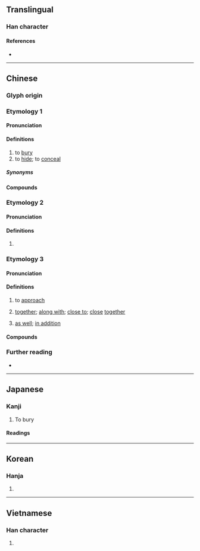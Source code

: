 {{character info}}
==Translingual==

===Han character===
{{stroke order|strokes=10}}
{{Han char|rn=32|rad=土|as=07|sn=10|four=46114|canj=GWG|ids=⿰土里}}

====References====
* {{Han ref|kx=0229.280|dkj=05116|dj=0465.180|hdz=10443.210|uh=57CB|ud=22475|bh=AE49|bd=44617}}

----

==Chinese==

===Glyph origin===
{{Han etym}}

===Etymology 1===
{{zh-forms}}

====Pronunciation====
{{zh-pron
|m=mái
|m-s=mai2
|c=maai4
|c-t=mai3
|g=mai4
|h=pfs=mài;gd=mai2
|j=mei1/mai1
|mb=mâi
|md=muài/mài
|md_note=muài - vernacular; mài - literary
|mn=bâi/twv:mâi/tâi
|mn_note=tâi - vernacular (also written as {{zh-l|坮}})
|mn-t=mai5/dai5
|mn-t_note=dai5 - vernacular (also written as {{zh-l|坮}})
|w=3ma
|x=mai2
|ma=y
|mc=y
|oc=y
|cat=v
}}

====Definitions====
{{zh-hanzi}}

# to [[bury]]
# to [[hide]]; to [[conceal]]

=====Synonyms=====
{{zh-dial}}

====Compounds====
{{zh-der|埋根|埋香骨|埋照|埋沒|埋杆豎柱|十面埋伏|埋藏|嵌埋法|不服燒埋|埋頭|不伏燒埋|埋冤|張綱埋輪|埋名|埋設|埋情|埋玉|埋釘子|埋香|埋輪|埋鍋造飯|土埋半截|埋憂|埋伏|埋首|埋骨|埋頭苦幹|埋銘|埋葬|埋天怨地|坑埋|埋殯|埋蠱|瘞埋|掩埋|活埋人|燒埋錢|掩骼埋胔|燒埋|狐埋狐搰|掩埋場|椎埋|瘞玉埋香|活埋|贓埋|隱姓埋名|霧鎖雲埋|隱跡埋名|衛生掩埋|變跡埋名|葬玉埋香|伏埋|假埋|埋伏圈|埋光|埋兒|埋劍|埋匿|埋堙|埋年|埋掩|埋暮|埋殮|埋汰|埋溜子|埋滅|埋瘞|埋祟|埋窆|埋縕|埋羹太守|埋翳|埋聲晦蹟|埋蛇|埋覆|埋車|埋輪破柱|埋頭顧影|埋魂|塵埋|屈埋|打埋伏|掩骼埋窆|收埋|斂埋|栽埋|椎埋屠狗|椎埋狗竊|椎埋穿掘|殯埋|毀埋|沈埋|淹埋|湮埋|燒埋銀|狐埋狐揚|生埋|築埋|繫馬埋輪|葬埋|藏埋|覆埋|郭巨埋兒|隱名埋姓|香埋}}

===Etymology 2===
{{zh-forms}}

====Pronunciation====
{{zh-pron
|m=mán
|m-s=mai2
|c=maai4
|c-t=mai3
|h=pfs=mài
|j=mai1
|mn=bâi
|mn-t=mai5
|w=3ma
|ma=y
|cat=
}}

====Definitions====
{{zh-hanzi}}

# {{zh-only|埋怨}}

===Etymology 3===
{{zh-forms}}

====Pronunciation====
{{zh-pron
|c=maai4
|c-t=moi3
|cat=v,part
}}

====Definitions====
{{zh-hanzi}}

# {{lb|zh|Cantonese}} to [[approach]]
#: {{zh-x|埋位{wai6-2}|to be seated|C}}
#: {{zh-x|埋站|(''of a bus'') to '''approach''' a bus stop; (''of a train'') to '''enter''' a train station|C}}
#: {{zh-x|快啲 埋 嚟 啦！|Hurry up and join us over here!|C}}
# {{lb|zh|Cantonese}} [[together]]; [[along with]]; [[close to]]; [[close]] [[together]]
#: {{zh-x|坐 埋 一齊|to sit together|C}}
#: {{zh-x|坐 埋 佢 度|to sit '''next to''' them|C}}
#: {{zh-x|企 埋 佢 身邊|to stand '''next to''' them|C}}
#: {{zh-x|唔 好 行 埋 嚟。|Don't approach me.|C}}
#: {{zh-x|將 甲 同 乙 擠 埋 一齊|to put A and B '''next to each other'''|C}}
#: {{zh-x|儲{cou5}埋 錢|to accumulate money|C}}
#: {{zh-x|黐 埋 一齊|to stick '''together'''|C}}
# {{lb|zh|Cantonese}} [[as well]]; [[in addition]]
#: {{zh-x|加 埋 呢{ni1}個|add this '''as well'''|C}}
#: {{zh-x|掉 埋|to '''also''' throw away&hellip; (in addition to)|C}}
#: {{zh-x|食 埋|to '''also''' eat&hellip;|C}}
#: {{zh-x|帶 埋 個 手機|to bring '''along''' a cellphone|C}}

====Compounds====
{{zh-der|埋堆|匿埋|埋嚟|埋去|埋單}}

===Further reading===
* {{cite-journal|date=2010|author=Winnie Chor|title=Inclusion of the outsider &mdash; grammaticalization of the verbal particle ''maai'' in Cantonese|journal=Taiwan Journal of Linguistics|url=https://ira.lib.polyu.edu.hk/bitstream/10397/6532/1/Chor_Inclusion_Outsider_Verbal.pdf|issue=|pageurl=|page=|doi=}}

{{zh-cat|Elementary}}

----

==Japanese==

===Kanji===
{{ja-kanji|grade=c|rs=土07}}

# To bury

====Readings====
{{ja-readings
|goon=まい, め
|kanon=ばい
|kun=うず-まる, うず-める, うず-もれる, う-まる,う-める, う-もれる, い-ける
}}

----

==Korean==

===Hanja===
{{ko-hanja|hangeul=매|mr=mae}}

# {{rfdef|ko|sort=土07}}

----

==Vietnamese==

===Han character===
{{vi-readings|reading=mai, mài, man|rs=土07}}

# {{rfdef|vi|sort=土07}}